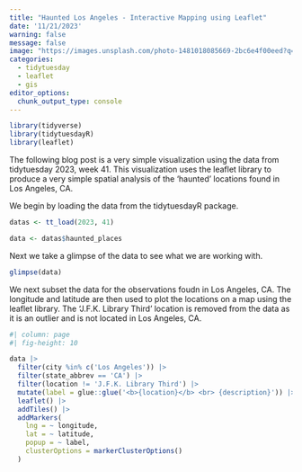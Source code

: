 ```yaml
---
title: "Haunted Los Angeles - Interactive Mapping using Leaflet"
date: '11/21/2023'
warning: false
message: false
image: "https://images.unsplash.com/photo-1481018085669-2bc6e4f00eed?q=80&w=3072&auto=format&fit=crop&ixlib=rb-4.0.3&ixid=M3wxMjA3fDB8MHxwaG90by1wYWdlfHx8fGVufDB8fHx8fA%3D%3D"
categories: 
  - tidytuesday
  - leaflet
  - gis
editor_options: 
  chunk_output_type: console
---
```


```r
library(tidyverse)
library(tidytuesdayR)
library(leaflet)

```

The following blog post is a very simple visualization using the data from tidytuesday 2023, week 41. This visualization uses the leaflet library to produce a very simple spatial analysis of the 'haunted' locations found in Los Angeles, CA. 

We begin by loading the data from the tidytuesdayR package.

```r

datas <- tt_load(2023, 41)

data <- datas$haunted_places

```

Next we take a glimpse of the data to see what we are working with.

```r
glimpse(data)
```

We next subset the data for the observations foudn in Los Angeles, CA. The longitude and latitude are then used to plot the locations on a map using the leaflet library. The 'J.F.K. Library Third' location is removed from the data as it is an outlier and is not located in Los Angeles, CA.

```r
#| column: page
#| fig-height: 10

data |>
  filter(city %in% c('Los Angeles')) |>
  filter(state_abbrev == 'CA') |>
  filter(location != 'J.F.K. Library Third') |> 
  mutate(label = glue::glue('<b>{location}</b> <br> {description}')) |> 
  leaflet() |>
  addTiles() |>
  addMarkers(
    lng = ~ longitude,
    lat = ~ latitude,
    popup = ~ label,
    clusterOptions = markerClusterOptions()
  )

```

